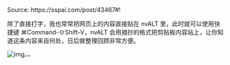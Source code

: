 Source: https://sspai.com/post/43467#!

除了直接打字，我也常常把网页上的内容直接贴在 nvALT 里，此时就可以使用快捷键 ⌘Command-⇧Shift-V，nvALT 会用摘抄的格式把剪贴板内容站上，让你知道这条内容来自何处，日后做整理回顾非常方便。

<img src="https://b0.bdstatic.com/comment/NOyGKpASImqK5vpA5BoYTgcf38d354f722fe6f6c7f911e478b7ddd.jpg@w_1656,h_1242" alt="img" /><img src="https://b0.bdstatic.com/comment/NOyGKpASImqK5vpA5BoYTgcf38d354f722fe6f6c7f911e478b7ddd.jpg@w_1656,h_1242" alt="img" style="zoom:33%;" />

